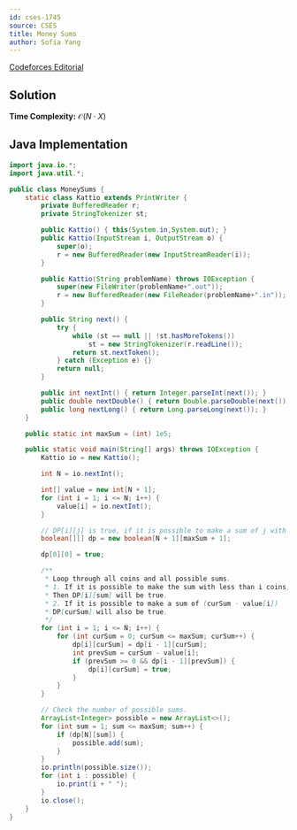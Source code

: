 ```yaml
---
id: cses-1745
source: CSES
title: Money Sums
author: Sofia Yang
---
```


[Codeforces Editorial](https://codeforces.com/blog/entry/70018)

<LanguageSection>

<JavaSection>

## Solution

**Time Complexity:** $\mathcal{O}(N\cdot X)$

## Java Implementation

```java
import java.io.*;
import java.util.*;

public class MoneySums {
	static class Kattio extends PrintWriter {
		private BufferedReader r;
		private StringTokenizer st;

		public Kattio() { this(System.in,System.out); }
		public Kattio(InputStream i, OutputStream o) {
			super(o);
			r = new BufferedReader(new InputStreamReader(i));
		}

		public Kattio(String problemName) throws IOException {
			super(new FileWriter(problemName+".out"));
			r = new BufferedReader(new FileReader(problemName+".in"));
		}

		public String next() {
			try {
				while (st == null || !st.hasMoreTokens())
					st = new StringTokenizer(r.readLine());
				return st.nextToken();
			} catch (Exception e) {}
			return null;
		}

		public int nextInt() { return Integer.parseInt(next()); }
		public double nextDouble() { return Double.parseDouble(next()); }
		public long nextLong() { return Long.parseLong(next()); }
	}

	public static int maxSum = (int) 1e5;

	public static void main(String[] args) throws IOException {
		Kattio io = new Kattio();

		int N = io.nextInt();

		int[] value = new int[N + 1];
		for (int i = 1; i <= N; i++) {
			value[i] = io.nextInt();
		}

		// DP[i][j] is true, if it is possible to make a sum of j with i coins.
		boolean[][] dp = new boolean[N + 1][maxSum + 1];

		dp[0][0] = true;

		/**
		 * Loop through all coins and all possible sums.
		 * 1. If it is possible to make the sum with less than i coins,
		 * Then DP[i][sum] will be true.
		 * 2. If it is possible to make a sum of (curSum - value[i])
		 * DP[curSum] will also be true.
		 */
		for (int i = 1; i <= N; i++) {
			for (int curSum = 0; curSum <= maxSum; curSum++) {
				dp[i][curSum] = dp[i - 1][curSum];
				int prevSum = curSum - value[i];
				if (prevSum >= 0 && dp[i - 1][prevSum]) {
					dp[i][curSum] = true;
				}
			}
		}

		// Check the number of possible sums.
		ArrayList<Integer> possible = new ArrayList<>();
		for (int sum = 1; sum <= maxSum; sum++) {
			if (dp[N][sum]) {
				possible.add(sum);
			}
		}
		io.println(possible.size());
		for (int i : possible) {
			io.print(i + " ");
		}
		io.close();
	}
}
```

</JavaSection>

</LanguageSection>
